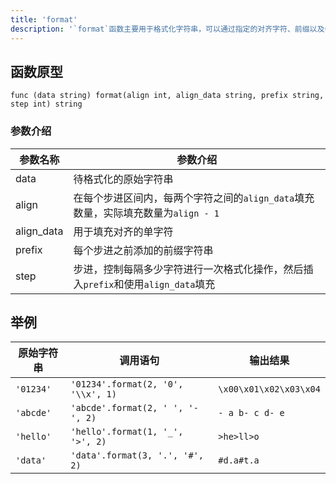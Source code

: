 ```yaml
---
title: 'format'
description: '`format`函数主要用于格式化字符串，可以通过指定的对齐字符、前缀以及步进参数来调整字符串的显示样式。'
---
```


## 函数原型

`func (data string) format(align int, align_data string, prefix string, step int) string`

### 参数介绍

| 参数名称    | 参数介绍                                               |
|---------|------------------------------------------------------|
| data    | 待格式化的原始字符串                                       |
| align   | 在每个步进区间内，每两个字符之间的`align_data`填充数量，实际填充数量为`align - 1` |
| align_data | 用于填充对齐的单字符                                          |
| prefix  | 每个步进之前添加的前缀字符串                                     |
| step    | 步进，控制每隔多少字符进行一次格式化操作，然后插入`prefix`和使用`align_data`填充 |


## 举例

| 原始字符串         | 调用语句                                         | 输出结果                            |
|--------------|----------------------------------------------|--------------------------------|
| `'01234'`    | `'01234'.format(2, '0', '\\x', 1)`           | `\x00\x01\x02\x03\x04`         |
| `'abcde'`    | `'abcde'.format(2, ' ', '-', 2)`             | `- a b- c d- e`                |
| `'hello'`    | `'hello'.format(1, '_', '>', 2)`             | `>he>ll>o`                     |
| `'data'`     | `'data'.format(3, '.', '#', 2)`              | `#d.a#t.a`                     |

